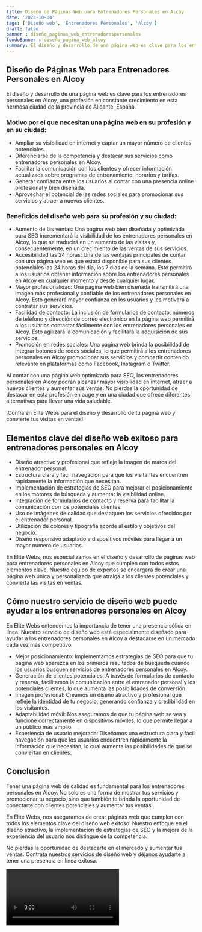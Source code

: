```yaml
---
title: Diseño de Páginas Web para Entrenadores Personales en Alcoy
date: '2023-10-04'
tags: ['Diseño web', 'Entrenadores Personales', 'Alcoy']
draft: false
banner : diseño_paginas_web_entrenadorespersonales
fondoBanner : diseño_pagina_web_alcoy
summary: El diseño y desarrollo de una página web es clave para los entrenadores personales en Alcoy, una profesión en constante crecimiento en esta hermosa ciudad de la provincia de Alicante, España.
---
```


## Diseño de Páginas Web para Entrenadores Personales en Alcoy

El diseño y desarrollo de una página web es clave para los entrenadores personales en Alcoy, una profesión en constante crecimiento en esta hermosa ciudad de la provincia de Alicante, España.

### Motivo por el que necesitan una página web en su profesión y en su ciudad:

- Ampliar su visibilidad en internet y captar un mayor número de clientes potenciales.
- Diferenciarse de la competencia y destacar sus servicios como entrenadores personales en Alcoy.
- Facilitar la comunicación con los clientes y ofrecer información actualizada sobre programas de entrenamiento, horarios y tarifas.
- Generar confianza entre los usuarios al contar con una presencia online profesional y bien diseñada.
- Aprovechar el potencial de las redes sociales para promocionar sus servicios y atraer a nuevos clientes.

### Beneficios del diseño web para su profesión y su ciudad:

- Aumento de las ventas: Una página web bien diseñada y optimizada para SEO incrementará la visibilidad de los entrenadores personales en Alcoy, lo que se traducirá en un aumento de las visitas y, consecuentemente, en un crecimiento de las ventas de sus servicios.
- Accesibilidad las 24 horas: Una de las ventajas principales de contar con una página web es que estará disponible para sus clientes potenciales las 24 horas del día, los 7 días de la semana. Esto permitirá a los usuarios obtener información sobre los entrenadores personales en Alcoy en cualquier momento y desde cualquier lugar.
- Mayor profesionalidad: Una página web bien diseñada transmitirá una imagen más profesional y confiable de los entrenadores personales en Alcoy. Esto generará mayor confianza en los usuarios y les motivará a contratar sus servicios.
- Facilidad de contacto: La inclusión de formularios de contacto, números de teléfono y dirección de correo electrónico en la página web permitirá a los usuarios contactar fácilmente con los entrenadores personales en Alcoy. Esto agilizará la comunicación y facilitará la adquisición de sus servicios.
- Promoción en redes sociales: Una página web brinda la posibilidad de integrar botones de redes sociales, lo que permitirá a los entrenadores personales en Alcoy promocionar sus servicios y compartir contenido relevante en plataformas como Facebook, Instagram o Twitter.

Al contar con una página web optimizada para SEO, los entrenadores personales en Alcoy podrán alcanzar mayor visibilidad en internet, atraer a nuevos clientes y aumentar sus ventas. No pierdas la oportunidad de destacar en esta profesión en auge y en una ciudad que ofrece diferentes alternativas para llevar una vida saludable.

¡Confía en Élite Webs para el diseño y desarrollo de tu página web y convierte tus visitas en ventas!

<GifSeo />

<Cta />

## Elementos clave del diseño web exitoso para entrenadores personales en Alcoy

- Diseño atractivo y profesional que refleje la imagen de marca del entrenador personal.
- Estructura clara y fácil navegación para que los visitantes encuentren rápidamente la información que necesitan.
- Implementación de estrategias de SEO para mejorar el posicionamiento en los motores de búsqueda y aumentar la visibilidad online.
- Integración de formularios de contacto y reserva para facilitar la comunicación con los potenciales clientes.
- Uso de imágenes de calidad que destaquen los servicios ofrecidos por el entrenador personal.
- Utilización de colores y tipografía acorde al estilo y objetivos del negocio.
- Diseño responsivo adaptado a dispositivos móviles para llegar a un mayor número de usuarios.

En Élite Webs, nos especializamos en el diseño y desarrollo de páginas web para entrenadores personales en Alcoy que cumplen con todos estos elementos clave. Nuestro equipo de expertos se encargará de crear una página web única y personalizada que atraiga a los clientes potenciales y convierta las visitas en ventas.

## Cómo nuestro servicio de diseño web puede ayudar a los entrenadores personales en Alcoy

En Élite Webs entendemos la importancia de tener una presencia sólida en línea. Nuestro servicio de diseño web está especialmente diseñado para ayudar a los entrenadores personales en Alcoy a destacarse en un mercado cada vez más competitivo.

- Mejor posicionamiento: Implementamos estrategias de SEO para que tu página web aparezca en los primeros resultados de búsqueda cuando los usuarios busquen servicios de entrenadores personales en Alcoy.
- Generación de clientes potenciales: A través de formularios de contacto y reserva, facilitamos la comunicación entre el entrenador personal y los potenciales clientes, lo que aumenta las posibilidades de conversión.
- Imagen profesional: Creamos un diseño atractivo y profesional que refleje la identidad de tu negocio, generando confianza y credibilidad en los visitantes.
- Adaptabilidad móvil: Nos aseguramos de que tu página web se vea y funcione correctamente en dispositivos móviles, lo que permite llegar a un público más amplio.
- Experiencia de usuario mejorada: Diseñamos una estructura clara y fácil navegación para que los usuarios encuentren rápidamente la información que necesitan, lo cual aumenta las posibilidades de que se conviertan en clientes.

## Conclusion

Tener una página web de calidad es fundamental para los entrenadores personales en Alcoy. No solo es una forma de mostrar tus servicios y promocionar tu negocio, sino que también te brinda la oportunidad de conectarte con clientes potenciales y aumentar tus ventas.

En Élite Webs, nos aseguramos de crear páginas web que cumplen con todos los elementos clave del diseño web exitoso. Nuestro enfoque en el diseño atractivo, la implementación de estrategias de SEO y la mejora de la experiencia del usuario nos distingue de la competencia.

No pierdas la oportunidad de destacarte en el mercado y aumentar tus ventas. Contrata nuestros servicios de diseño web y déjanos ayudarte a tener una presencia en línea exitosa.

<Video />

<CtaBot job='Entrenadores Personales' city='Alcoy'/>

<Gmaps query='Alcoy+españa+maps' />